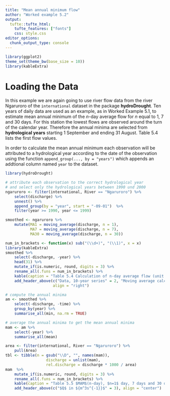 ```yaml
---
title: "Mean annual minimum flow"
author: "Worked example 5.2"
output: 
  tufte::tufte_html:
    tufte_features: ["fonts"]
    css: style.css
editor_options: 
  chunk_output_type: console
---
```


```r
library(ggplot2)
theme_set(theme_bw(base_size = 10))
library(kableExtra)
```


# Loading the Data

In this example we are again going to use river flow data from the river Ngaruroro of the `international` dataset in the package **hydroDrought**. 
Ten years of daily data are used as an example, as in Worked Example 5.1, to estimate mean annual minimum of the $n$-day average flow for $n$ equal to 1, 7 and 30 days. For this station the lowest flows are observed around the turn of the calendar year. Therefore the annual minima are selected from **hydrological years** starting 1 September and ending 31 August. Table 5.4 lists the first flow values. 
<!-- The first two columns show the date and the corresponding flow value, Q. -->

In order to calculate the mean annual minimum each observation will be attributed to a hydrological year according to the date of the observation using the function `append_group(..., by = "years")` which appends an addtional column named `year` to the dataset. 

```r
library(hydroDrought)

# attribute each observation to the correct hydrological year
# and select only the hydrological years between 1990 und 2000
ngaruroro <- filter(international, River == "Ngaruroro") %>%
    select(discharge) %>%
    unnest() %>%
    append_group(by = "year", start = "-09-01")  %>%
    filter(year >= 1990, year <= 1999)

smoothed <- ngaruroro %>%
    mutate(MA1 = moving_average(discharge, n = 1),
           MA7 = moving_average(discharge, n = 7),
           MA30 = moving_average(discharge, n = 30))
```

```r
num_in_brackets <- function(x) sub("(\\d+)", "(\\1)", x = x)
library(kableExtra)
smoothed %>%
    select(-discharge, -year) %>%
    head(31) %>%
    mutate_if(is.numeric, round, digits = 3) %>%
    rename_all(.funs = num_in_brackets) %>%
    kable(caption = "Table 5.4 Calculation of n-day average flow (unit: in m<sup>3</sup>s<sup>-1</sup>), River Ngaruroro at Kuripapango, NZ. ") %>%
    add_header_above(c("Data, 10-year series" = 2, "Moving average calculation" = 2), 
                     align = "right")
```


```r
# compute the annual minima
am <- smoothed %>%
    select(-discharge, -time) %>%
    group_by(year) %>%
    summarise_all(min, na.rm = TRUE)

# average the annual minima to get the mean annual minima
mam <- am %>% 
    select(-year) %>%
    summarise_all(mean)
```

```r
area <- filter(international, River == "Ngaruroro") %>%
    pull(Area)
tbl <- tibble(n = gsub("\\D", "", names(mam)),
                  discharge = unlist(mam), 
                  rel.discharge = discharge * 1000 / area) 
mam  %>%
    mutate_if(is.numeric, round, digits = 3) %>%
    rename_all(.funs = num_in_brackets) %>%
    kable(caption = "Table 5.5 $MAM$(n-day), $n=1$ day, 7 days and 30 days") %>%
    add_header_above(c("$Q$ in ${m^3s^{-1}}$" = 3), align = "center")
```

